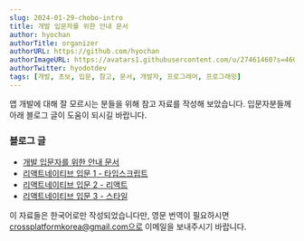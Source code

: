 ```yaml
---
slug: 2024-01-29-chobo-intro
title: 개발 입문자를 위한 안내 문서
author: hyochan
authorTitle: organizer
authorURL: https://github.com/hyochan
authorImageURL: https://avatars1.githubusercontent.com/u/27461460?s=460&u=b5860875e26d33fd70fd210f4ea74f81cdf9d99b&v=4
authorTwitter: hyodotdev
tags: [개발, 초보, 입문, 참고, 문서, 개발자, 프로그래머, 프로그래밍]
---
```



앱 개발에 대해 잘 모르시는 분들을 위해 참고 자료를 작성해 보았습니다. 입문자분들께 아래 블로그 글이 도움이 되시길 바랍니다.

### 블로그 글
- [개발 입문자를 위한 안내 문서](https://medium.com/crossplatformkorea/%EC%95%B1-%EA%B0%9C%EB%B0%9C-%EC%9E%85%EB%AC%B8%EC%9A%A9-%EB%AC%B8%ED%97%8C-e676bfb2f998)
- [리액트네이티브 입문 1 - 타입스크립트](https://medium.com/crossplatformkorea/%EB%A6%AC%EC%95%A1%ED%8A%B8%EB%84%A4%EC%9D%B4%ED%8B%B0%EB%B8%8C-%EC%9E%85%EB%AC%B8-1-%ED%83%80%EC%9E%85%EC%8A%A4%ED%81%AC%EB%A6%BD%ED%8A%B8-baf69e8e663f)
- [리액트네이티브 입문 2 - 리액트](https://dooboolab.medium.com/%EB%A6%AC%EC%95%A1%ED%8A%B8%EB%84%A4%EC%9D%B4%ED%8B%B0%EB%B8%8C-%EC%9E%85%EB%AC%B8-2-%EB%A6%AC%EC%95%A1%ED%8A%B8-props%EC%99%80-state-72c7f40df31a)
- [리액트네이티브 입문 3 - 스타일](https://medium.com/@dooboolab/%EB%A6%AC%EC%95%A1%ED%8A%B8%EB%84%A4%EC%9D%B4%ED%8B%B0%EB%B8%8C-%EC%9E%85%EB%AC%B8-3-%EC%8A%A4%ED%83%80%EC%9D%BC-fadc96b79b94)

이 자료들은 한국어로만 작성되었습니다만, 영문 번역이 필요하시면 crossplatformkorea@gmail.com으로 이메일을 보내주시기 바랍니다.

<AdFitMobileBanner
  unit="DAN-mhiKCkCNnnFtwxGh"
  className="adfit-middle-mobile-2024-01-29-chobo-intro"
/>